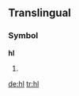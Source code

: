 {{see|HL}}
==Translingual==

===Symbol===
'''hl'''

# {{SI-unit-2|hecto|liter|litre|[[fluid measure]]}}


[[de:hl]]
[[tr:hl]]